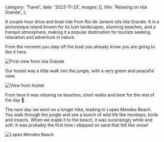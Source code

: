   category: 'Travel',
  date: '2023-11-23',
  images: [],
  title: 'Relaxing on Isla Grande',
};

A couple hour drive and boat ride from Rio de Janeiro sits Isla Grande. It is a picturesque island known for its lush landscapes, stunning beaches, and a tranquil atmosphere, making it a popular destination for tourists seeking relaxation and adventure in nature.

From the moment you step off the boat you already know you are going to like it here.

![First view from Isla Grande](/isla-grande/first-view-island.png 'First view from Isla Grande')

Our hostel was a little walk into the jungle, with a very green and peaceful view.

![View from hostel](/isla-grande/hostel.png 'View from hostel')

From here it was relaxing on beaches, short walks and beer for the rest of the day 🍻.

The next day we went on a longer hike, leading to Lopes Mendes Beach. You walk through the jungle and see a bunch of wild life like monkeys, birds and insects. When we made it to the beach, it was surprisingly white and soft. It was probably the first time I stepped on sand that felt like snow!

![Lopes Mendes Beach](/isla-grande/lopes-mendes.png 'Lopes Mendes Beach')
